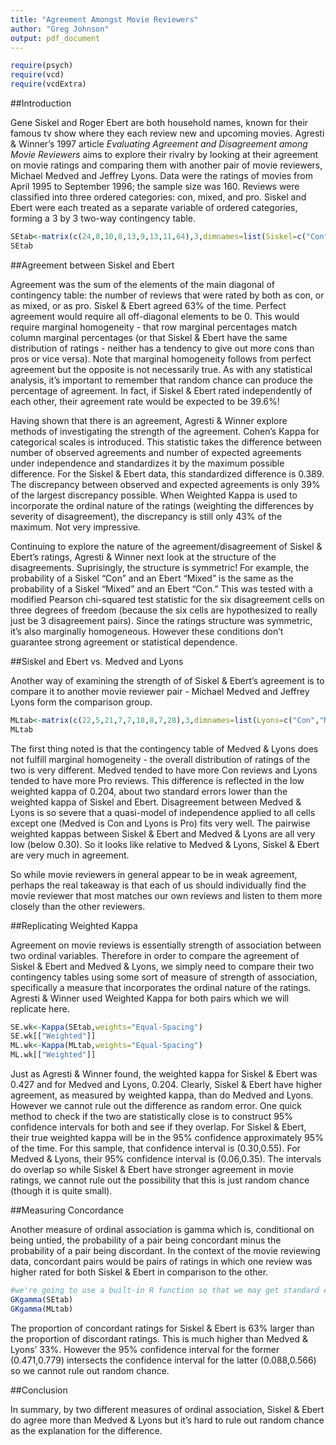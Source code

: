 ```yaml
---
title: "Agreement Amongst Movie Reviewers"
author: "Greg Johnson"
output: pdf_document
---
```




```r
require(psych)
require(vcd)
require(vcdExtra)
```

##Introduction

Gene Siskel and Roger Ebert are both household names, known for their famous tv show where they each review new and upcoming movies. Agresti & Winner's 1997 article *Evaluating Agreement and Disagreement among Movie Reviewers* aims to explore their rivalry by looking at their agreement on movie ratings and comparing them with another pair of movie reviewers, Michael Medved and Jeffrey  Lyons. Data were the ratings of movies from April 1995 to September 1996; the sample size was 160. Reviews were classified into three ordered categories: con, mixed, and pro. Siskel and Ebert were each treated as a separate variable of ordered categories, forming a 3 by 3 two-way contingency table. 

```r
SEtab<-matrix(c(24,8,10,8,13,9,13,11,64),3,dimnames=list(Siskel=c("Con","Mixed","Pro"),Ebert=c("Con","Mixed","Pro")))
SEtab
```

##Agreement between Siskel and Ebert

Agreement was the sum of the elements of the main diagonal of contingency table: the number of reviews that were rated by both as con, or as mixed, or as pro. Siskel & Ebert agreed 63% of the time. Perfect agreement would require all off-diagonal elements to be 0. This would require marginal homogeneity - that row marginal percentages match column marginal percentages (or that Siskel & Ebert have the same distribution of ratings - neither has a tendency to give out more cons than pros or vice versa). Note that marginal homogeneity follows from perfect agreement but the opposite is not necessarily true. As with any statistical analysis, it's important to remember that random chance can produce the percentage of agreement. In fact, if Siskel & Ebert rated independently of each other, their agreement rate would be expected to be 39.6%! 

Having shown that there is an agreement, Agresti & Winner explore methods of investigating the strength of the agreement. Cohen's Kappa for categorical scales is introduced. This statistic takes the difference between number of observed agreements and number of expected agreements under independence and standardizes it by the maximum possible difference. For the Siskel & Ebert data, this standardized difference is 0.389. The discrepancy between observed and expected agreements is only 39% of the largest discrepancy possible. When Weighted Kappa is used to incorporate the ordinal nature of the ratings (weighting the differences by severity of disagreement), the discrepancy is still only 43% of the maximum. Not very impressive.

Continuing to explore the nature of the agreement/disagreement of Siskel & Ebert's ratings, Agresti & Winner next look at the structure of the disagreements. Suprisingly, the structure is symmetric! For example, the probability of a Siskel "Con" and an Ebert "Mixed" is the same as the probability of a Siskel "Mixed" and an Ebert "Con." This was tested with a modified Pearson chi-squared test statistic for the six disagreement cells on three degrees of freedom (because the six cells are hypothesized to really just be 3 disagreement pairs). Since the ratings structure was symmetric, it's also marginally homogeneous. However these conditions don't guarantee strong agreement or statistical dependence.

##Siskel and Ebert vs. Medved and Lyons

Another way of examining the strength of of Siskel & Ebert's agreement is to compare it to another movie reviewer pair - Michael Medved and Jeffrey Lyons form the comparison group. 

```r
MLtab<-matrix(c(22,5,21,7,7,18,8,7,28),3,dimnames=list(Lyons=c("Con","Mixed","Pro"),Medved=c("Con","Mixed","Pro")))
MLtab
```

The first thing noted is that the contingency table of Medved & Lyons does not fulfill marginal homogeneity - the overall distribution of ratings of the two is very different. Medved tended to have more Con reviews and Lyons tended to have more Pro reviews. This difference is reflected in the low weighted kappa of 0.204, about two standard errors lower than the weighted kappa of Siskel and Ebert. Disagreement between Medved & Lyons is so severe that a quasi-model of independence applied to all cells except one (Medved is Con and Lyons is Pro) fits very well. The pairwise weighted kappas between Siskel & Ebert and Medved & Lyons are all very low (below 0.30). So it looks like relative to Medved & Lyons, Siskel & Ebert are very much in agreement.

So while movie reviewers in general appear to be in weak agreement, perhaps the real takeaway is that each of us should individually find the movie reviewer that most matches our own reviews and listen to them more closely than the other reviewers.

##Replicating Weighted Kappa

Agreement on movie reviews is essentially strength of association between two ordinal variables. Therefore in order to compare the agreement of Siskel & Ebert and Medved & Lyons, we simply need to compare their two contingency tables using some sort of measure of strength of association, specifically a measure that incorporates the ordinal nature of the ratings. Agresti & Winner used Weighted Kappa for both pairs which we will replicate here.

```r
SE.wk<-Kappa(SEtab,weights="Equal-Spacing")
SE.wk[["Weighted"]]
ML.wk<-Kappa(MLtab,weights="Equal-Spacing")
ML.wk[["Weighted"]]
```

Just as Agresti & Winner found, the weighted kappa for Siskel & Ebert was 0.427 and for Medved and Lyons, 0.204. Clearly, Siskel & Ebert have higher agreement, as measured by weighted kappa, than do Medved and Lyons. However we cannot rule out the difference as random error. One quick method to check if the two are statistically close is to construct 95% confidence intervals for both and see if they overlap. For Siskel & Ebert, their true weighted kappa will be in the 95% confidence approximately 95% of the time. For this sample, that confidence interval is (0.30,0.55). For Medved & Lyons, their 95% confidence interval is  (0.06,0.35). The intervals do overlap so while Siskel & Ebert have stronger agreement in movie ratings, we cannot rule out the possibility that this is just random chance (though it is quite small).

##Measuring Concordance

Another measure of ordinal association is gamma which is, conditional on being untied, the probability of a pair being concordant minus the probability of a pair being discordant. In the context of the movie reviewing data, concordant pairs would be pairs of ratings in which one review was higher rated for both Siskel & Ebert in comparison to the other.

```r
#we're going to use a built-in R function so that we may get standard errors and confidence intervals
GKgamma(SEtab)
GKgamma(MLtab)
```

The proportion of concordant ratings for Siskel & Ebert is 63% larger than the proportion of discordant ratings. This is much higher than Medved & Lyons' 33%. However the 95% confidence interval for the former (0.471,0.779) intersects the confidence interval for the latter (0.088,0.566) so we cannot rule out random chance.

##Conclusion

In summary, by two different measures of ordinal association, Siskel & Ebert do agree more than Medved & Lyons but it's hard to rule out random chance as the explanation for the difference.
